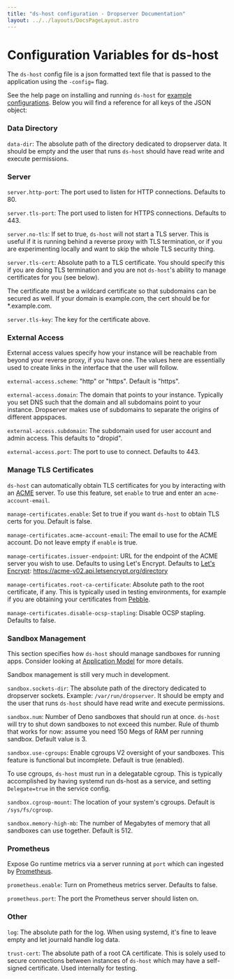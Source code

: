 ```yaml
---
title: "ds-host configuration - Dropserver Documentation"
layout: ../../layouts/DocsPageLayout.astro
---
```



# Configuration Variables for ds-host

<ValidVersion from="0.9.0"></ValidVersion>

The `ds-host` config file is a json formatted text file that is passed to the application using the `-config=` flag.

See the help page on installing and running `ds-host` for [example configurations](ds-host). Below you will find a reference for all keys of the JSON object:

### Data Directory

`data-dir`: The absolute path of the directory dedicated to dropserver data. It should be empty and the user that runs `ds-host` should have read write and execute permissions.

### Server

`server.http-port`: The port used to listen for HTTP connections. Defaults to 80.

`server.tls-port`: The port used to listen for HTTPS connections. Defaults to 443.

`server.no-tls`: If set to true, `ds-host` will not start a TLS server. This is useful if it is running behind a reverse proxy with TLS termination, or if you are experimenting locally and want to skip the whole TLS security thing.

`server.tls-cert`: Absolute path to a TLS certificate. You should specify this if you are doing TLS termination and you are not `ds-host`'s ability to manage certificates for you (see below).

<Note>The certificate must be a wildcard certificate so that subdomains can be secured as well. If your domain is example.com, the cert should be for *.example.com.</Note>

`server.tls-key`: The key for the certificate above.

### External Access

External access values specify how your instance will be reachable from beyond your reverse proxy, if you have one. The values here are essentially used to create links in the interface that the user will follow.

`external-access.scheme`: "http" or "https". Default is "https".

`external-access.domain`: The domain that points to your instance. Typically you set DNS such that the domain and all subdomains point to your instance. Dropserver makes use of subdomains to separate the origins of different appspaces.

`external-access.subdomain`: The subdomain used for user account and admin access. This defaults to "dropid".

`external-access.port`: The port to use to connect. Defaults to 443.

### Manage TLS Certificates

`ds-host` can automatically obtain TLS certificates for you by interacting with an [ACME](https://en.wikipedia.org/wiki/Automatic_Certificate_Management_Environment) server. To use this feature, set `enable` to true and enter an `acme-account-email`.

`manage-certificates.enable`: Set to true if you want `ds-host` to obtain TLS certs for you. Default is false.

`manage-certificates.acme-account-email`: The email to use for the ACME account. Do not leave empty if `enable` is true.

`manage-certificates.issuer-endpoint`: URL for the endpoint of the ACME server you wish to use. Defaults to using Let's Encrypt. Defaults to [Let's Encrypt](https://letsencrypt.org/): https://acme-v02.api.letsencrypt.org/directory

`manage-certificates.root-ca-certificate`: Absolute path to the root certificate, if any. This is typically used in testing environments, for example if you are obtaining your certificates from [Pebble](https://github.com/letsencrypt/pebble).

`manage-certificates.disable-ocsp-stapling`: Disable OCSP stapling. Defaults to false.

### Sandbox Management

This section specifies how `ds-host` should manage sandboxes for running apps. Consider looking at [Application Model](application-model) for more details.

<Note>Sandbox management is still very much in development.</Note>

`sandbox.sockets-dir`: The absolute path of the directory dedicated to dropserver sockets. Example: `/var/run/dropserver`. It should be empty and the user that runs `ds-host` should have read write and execute permissions.

`sandbox.num`: Number of Deno sandboxes that should run at once. `ds-host` will try to shut down sandboxes to not exceed this number. Rule of thumb that works for now: assume you need 150 Megs of RAM per running sandbox. Default value is 3.

`sandbox.use-cgroups`: Enable cgroups V2 oversight of your sandboxes. This feature is functional but incomplete. Default is true (enabled).

<Note>To use cgroups, `ds-host` must run in a delegatable cgroup. This is typically accomplished by having systemd run ds-host as a service, and setting `Delegate=true` in the service config.</Note>

`sandbox.cgroup-mount`: The location of your system's cgroups. Default is `/sys/fs/cgroup`.

`sandbox.memory-high-mb`: The number of Megabytes of memory that all sandboxes can use together. Default is 512.

### Prometheus

Expose Go runtime metrics via a server running at `port` which can ingested by [Prometheus](https://prometheus.io/).

`prometheus.enable`: Turn on Prometheus metrics server. Defaults to false.

`prometheus.port`: The port the Prometheus server should listen on.

### Other

`log`: The absolute path for the log. When using systemd, it's fine to leave empty and let journald handle log data.

`trust-cert`: The absolute path of a root CA certificate. This is solely used to secure connections between instances of `ds-host` which may have a self-signed certificate. Used internally for testing.

